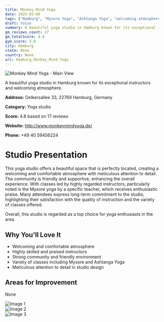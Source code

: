 ```yaml
---
title: Monkey Mind Yoga
date: 2025-03-08
tags: ["Hamburg", "Mysore Yoga", "Ashtanga Yoga", "welcoming atmosphere", "community-oriented", "Hamburg"]  
draft: false
summary: A beautiful yoga studio in Hamburg known for its exceptional instructors and welcoming atmosphere.
gm_reviews_count: 17
gm_totalScore: 4.8
gym_score: 3.8
city: Hamburg
state: None
country: None
url: Hamburg_Monkey_Mind_Yoga
---
```


<div className="aspect-[16/9] relative my-8">
  <img 
    src="https://lh5.googleusercontent.com/p/AF1QipN57UvH8KC2hupMKK7VWo7812S5iTulZy1yx1if=w1920-h1080-k-no"
    alt="Monkey Mind Yoga - Main View"
    className="object-cover absolute inset-0 w-full h-full rounded-lg"
  />
</div>

A beautiful yoga studio in Hamburg known for its exceptional instructors and welcoming atmosphere.

**Address:** Oelkersallee 33, 22769 Hamburg, Germany

**Category:** Yoga studio

**Score:** 4.8 based on 17 reviews

**Website:** http://www.monkeymindyoga.de/

**Phone:** +49 40 59456224

# Studio Presentation

This yoga studio offers a beautiful space that is perfectly located, creating a welcoming and comfortable atmosphere with meticulous attention to detail. The community is friendly and supportive, enhancing the overall experience. With classes led by highly regarded instructors, particularly noted is the Mysore yoga by a specific teacher, which receives enthusiastic praise. Many attendees express long-term commitment to the studio, highlighting their satisfaction with the quality of instruction and the variety of classes offered.

Overall, this studio is regarded as a top choice for yoga enthusiasts in the area.

## Why You'll Love It

- Welcoming and comfortable atmosphere
- Highly skilled and praised instructors
- Strong community and friendly environment
- Variety of classes including Mysore and Ashtanga Yoga
- Meticulous attention to detail in studio design

## Areas for Improvement

None

<div className="grid grid-cols-1 xl:grid-cols-2 gap-4 my-8">
<div className="aspect-[4/3] relative"><img src="https://lh3.googleusercontent.com/p/AF1QipPYf4TlZNvkEIbltapN0bmEfSJLwIQiYjmxWtR3=w1920-h1080-k-no-pi-10-ya24-ro-0-fo100" alt="Image 1" className="object-cover absolute inset-0 w-full h-full rounded-lg" /></div>
<div className="aspect-[4/3] relative"><img src="https://lh5.googleusercontent.com/p/AF1QipN9cMmPzO0a3DWOlqv-WzoNae0ud0XkUPRWjNlT=w1920-h1080-k-no" alt="Image 2" className="object-cover absolute inset-0 w-full h-full rounded-lg" /></div>
<div className="aspect-[4/3] relative"><img src="https://streetviewpixels-pa.googleapis.com/v1/thumbnail?panoid=SAIg3_ilzfBFnMU9i_J4Jw&cb_client=maps_sv.tactile.gps&w=203&h=100&yaw=131.54343&pitch=0&thumbfov=100" alt="Image 3" className="object-cover absolute inset-0 w-full h-full rounded-lg" /></div>
</div>